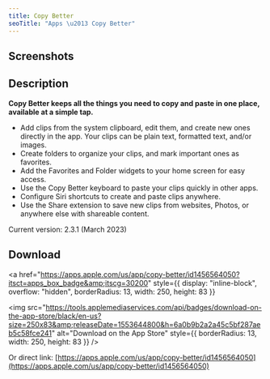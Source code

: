 ```yaml
---
title: Copy Better
seoTitle: "Apps \u2013 Copy Better"
---
```



## Screenshots

<ImageCarousel>
  <AppScreenshotImage
    source="/images/copy-better/home.png"
    width={231}
    height={500}
    alt="Home page"
  />
  <AppScreenshotImage
    source="/images/copy-better/home_dark.png"
    width={231}
    height={500}
    alt="Home page (dark mode)"
  />
  <AppScreenshotImage
    source="/images/copy-better/folder.png"
    width={231}
    height={500}
    alt="Folder page"
  />
  <AppScreenshotImage
    source="/images/copy-better/clip1.png"
    width={231}
    height={500}
    alt="Clip page"
  />
  <AppScreenshotImage
    source="/images/copy-better/clip2.png"
    width={231}
    height={500}
    alt="Another clip page"
  />
  <AppScreenshotImage
    source="/images/copy-better/keyboard.png"
    width={231}
    height={500}
    alt="Custom keyboard"
  />
  <AppScreenshotImage
    source="/images/copy-better/widgets.png"
    width={231}
    height={500}
    alt="Home screen widgets"
  />
</ImageCarousel>

## Description

**Copy Better keeps all the things you need to copy and paste in one place, available at a simple tap.**

- Add clips from the system clipboard, edit them, and create new ones directly in the app. Your clips can be plain text, formatted text, and/or images.
- Create folders to organize your clips, and mark important ones as favorites.
- Add the Favorites and Folder widgets to your home screen for easy access.
- Use the Copy Better keyboard to paste your clips quickly in other apps.
- Configure Siri shortcuts to create and paste clips anywhere.
- Use the Share extension to save new clips from websites, Photos, or anywhere else with shareable content.

Current version: 2.3.1 (March 2023)

## Download

<a
  href="https://apps.apple.com/us/app/copy-better/id1456564050?itsct=apps_box_badge&amp;itscg=30200"
  style={{ display: "inline-block", overflow: "hidden", borderRadius: 13, width: 250, height: 83 }}
>
  <img
    src="https://tools.applemediaservices.com/api/badges/download-on-the-app-store/black/en-us?size=250x83&amp;releaseDate=1553644800&h=6a0b9b2a2a45c5bf287aeb5c58fce241"
    alt="Download on the App Store"
    style={{ borderRadius: 13, width: 250, height: 83 }}
  />
</a>

Or direct link: [https://apps.apple.com/us/app/copy-better/id1456564050](https://apps.apple.com/us/app/copy-better/id1456564050)
